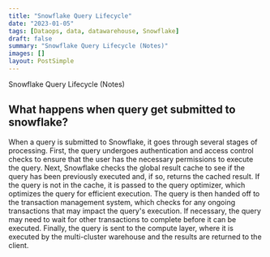 ```yaml
---
title: "Snowflake Query Lifecycle"
date: "2023-01-05"
tags: [Dataops, data, datawarehouse, Snowflake]
draft: false
summary: "Snowflake Query Lifecycle (Notes)"
images: []
layout: PostSimple
---
```


Snowflake Query Lifecycle (Notes)

## What happens when query get submitted to snowflake?

When a query is submitted to Snowflake, it goes through several stages of processing. First, the query undergoes authentication and access control checks to ensure that the user has the necessary permissions to execute the query. Next, Snowflake checks the global result cache to see if the query has been previously executed and, if so, returns the cached result. If the query is not in the cache, it is passed to the query optimizer, which optimizes the query for efficient execution. The query is then handed off to the transaction management system, which checks for any ongoing transactions that may impact the query's execution. If necessary, the query may need to wait for other transactions to complete before it can be executed. Finally, the query is sent to the compute layer, where it is executed by the multi-cluster warehouse and the results are returned to the client.
